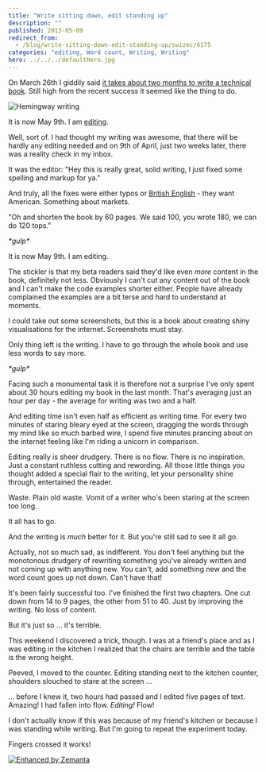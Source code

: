 ```yaml
---
title: "Write sitting down, edit standing up"
description: ""
published: 2013-05-09
redirect_from:
  - /blog/write-sitting-down-edit-standing-up/swizec/6175
categories: "editing, Word count, Writing, Writing"
hero: ../../../defaultHero.jpg
---
```


On March 26th I giddily said [it takes about two months to write a technical book](https://swizec.com/blog/it-takes-about-two-months-to-write-a-technical-book/swizec/6076). Still high from the recent success it seemed like the thing to do.

![Hemingway writing](https://images.elephantjournal.com/wp-content/uploads/2010/04/Picture-359.png "Hemingway writing")

It is now May 9th. I am [editing](http://en.wikipedia.org/wiki/Film_editing "Film editing").

Well, sort of. I had thought my writing was awesome, that there will be hardly any editing needed and on 9th of April, just two weeks later, there was a reality check in my inbox.

It was the editor: "Hey this is really great, solid writing, I just fixed some spelling and markup for ya."

And truly, all the fixes were either typos or [British English](http://en.wikipedia.org/wiki/British_English "British English") - they want American. Something about markets.

"Oh and shorten the book by 60 pages. We said 100, you wrote 180, we can do 120 tops."

_\*gulp\*_

It is now May 9th. I am editing.

The stickler is that my beta readers said they'd like even _more_ content in the book, definitely not less. Obviously I can't cut any content out of the book and I can't make the code examples shorter either. People have already complained the examples are a bit terse and hard to understand at moments.

I could take out some screenshots, but this is a book about creating shiny visualisations for the internet. Screenshots must stay.

Only thing left is the writing. I have to go through the whole book and use less words to say more.

_\*gulp\*_

Facing such a monumental task it is therefore not a surprise I've only spent about 30 hours editing my book in the last month. That's averaging just an hour per day - the average for writing was two and a half.

And editing time isn't even half as efficient as writing time. For every two minutes of staring bleary eyed at the screen, dragging the words through my mind like so much barbed wire, I spend five minutes prancing about on the internet feeling like I'm riding a unicorn in comparison.

Editing really is sheer drudgery. There is no flow. There is no inspiration. Just a constant ruthless cutting and rewording. All those little things you thought added a special flair to the writing, let your personality shine through, entertained the reader.

Waste. Plain old waste. Vomit of a writer who's been staring at the screen too long.

It all has to go.

And the writing is _much_ better for it. But you're still sad to see it all go.

Actually, not so much sad, as indifferent. You don't feel anything but the monotonous drudgery of rewriting something you've already written and not coming up with anything new. You can't, add something new and the word count goes up not down. Can't have that!

It's been fairly successful too. I've finished the first two chapters. One cut down from 14 to 9 pages, the other from 51 to 40. Just by improving the writing. No loss of content.

But it's just so ... it's terrible.

This weekend I discovered a trick, though. I was at a friend's place and as I was editing in the kitchen I realized that the chairs are terrible and the table is the wrong height.

Peeved, I moved to the counter. Editing standing next to the kitchen counter, shoulders slouched to stare at the screen ...

... before I knew it, two hours had passed and I edited five pages of text. Amazing! I had fallen into flow. _Editing!_ Flow!

I don't actually know if this was because of my friend's kitchen or because I was standing while writing. But I'm going to repeat the experiment today.

Fingers crossed it works!

[![Enhanced by Zemanta](https://img.zemanta.com/zemified_e.png?x-id=1c1fccc8-b519-4743-bf53-a2da2f56481a)](http://www.zemanta.com/?px "Enhanced by Zemanta")
